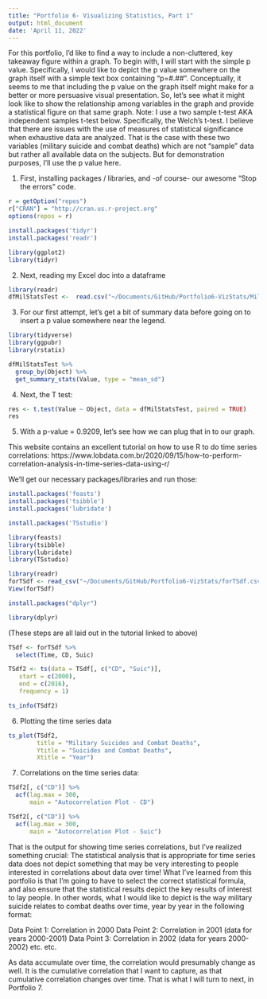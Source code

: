 ```yaml
---
title: "Portfolio 6- Visualizing Statistics, Part 1"
output: html_document
date: 'April 11, 2022'
---
```


For this portfolio, I'd like to find a way to include a non-cluttered, key takeaway figure within a graph. To begin with, I will start with the simple p value. Specifically, I would like to depict the p value somewhere on the graph itself with a simple text box containing "p=#.##". 
Conceptually, it seems to me that including the p value on the graph itself might make for a better or more persuasive visual presentation. So, let's see what it might look like to show the relationship among variables in the graph and provide a statistical figure on that same graph. 
Note: I use a two sample t-test AKA independent samples t-test below. Specifically, the Welch’s t-test. 
I believe that there are issues with the use of measures of statistical significance when exhaustive data are analyzed. That is the case with these two variables (military suicide and combat deaths) which are not "sample" data but rather all available data on the subjects. But for demonstration purposes, I'll use the p value here. 

1) First, installing packages / libraries, and -of course- our awesome "Stop the errors" code. 

```r
r = getOption("repos")
r["CRAN"] = "http://cran.us.r-project.org"
options(repos = r)
```

```r
install.packages('tidyr')
install.packages('readr')
```

```r
library(ggplot2)
library(tidyr)
```

2) Next, reading my Excel doc into a dataframe
```r
library(readr)
dfMilStatsTest <-  read.csv("~/Documents/GitHub/Portfolio6-VizStats/MilStatsExcel.csv")
```

3) For our first attempt, let's get a bit of summary data before going on to insert a p value somewhere near the legend.

```r
library(tidyverse)
library(ggpubr)
library(rstatix)
```

```r
dfMilStatsTest %>%
  group_by(Object) %>%
  get_summary_stats(Value, type = "mean_sd")
```
4) Next, the T test:

```r
res <- t.test(Value ~ Object, data = dfMilStatsTest, paired = TRUE)
res
```

5) With a p-value = 0.9209, let's see how we can plug that in to our graph.

This website contains an excellent tutorial on how to use R to do time series correlations:
https://www.lobdata.com.br/2020/09/15/how-to-perform-correlation-analysis-in-time-series-data-using-r/

We'll get our necessary packages/libraries and run those:

```r
install.packages('feasts')
install.packages('tsibble')
install.packages('lubridate')
```

```r
install.packages('TSstudio')
```

```r
library(feasts)
library(tsibble)
library(lubridate)
library(TSstudio)
```

```r
library(readr)
forTSdf <- read_csv("~/Documents/GitHub/Portfolio6-VizStats/forTSdf.csv")
View(forTSdf)
```

```r
install.packages("dplyr")
```

```r
library(dplyr)
```

(These steps are all laid out in the tutorial linked to above)

```r
TSdf <- forTSdf %>%
  select(Time, CD, Suic)
```

```r
TSdf2 <- ts(data = TSdf[, c("CD", "Suic")],
   start = c(2000),
   end = c(2016), 
   frequency = 1)
```

```r
ts_info(TSdf2)
```

6) Plotting the time series data

```r
ts_plot(TSdf2,
        title = "Military Suicides and Combat Deaths",
        Ytitle = "Suicides and Combat Deaths",
        Xtitle = "Year")
```

7) Correlations on the time series data:

```r
TSdf2[, c("CD")] %>% 
  acf(lag.max = 300,
      main = "Autocorrelation Plot - CD")
```

```r
TSdf2[, c("CD")] %>% 
  acf(lag.max = 300,
      main = "Autocorrelation Plot - Suic")
```

That is the output for showing time series correlations, but I've realized something crucial: The statistical analysis that is appropriate for time series data does not depict something that may be very interesting to people interested in correlations about data over time!
What I've learned from this portfolio is that I'm going to have to select the correct statistical formula, and also ensure that the statistical results depict the key results of interest to lay people. In other words, what I would like to depict is the way military suicide relates to combat deaths over time, year by year in the following format:

Data Point 1: Correlation in 2000
Data Point 2: Correlation in 2001 (data for years 2000-2001)
Data Point 3: Correlation in 2002 (data for years 2000-2002)
etc. etc.

As data accumulate over time, the correlation would presumably change as well. It is the cumulative correlation that I want to capture, as that cumulative correlation changes over time. That is what I will turn to next, in Portfolio 7.

